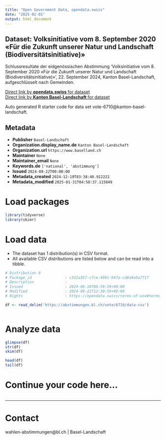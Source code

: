 ```yaml
---
title: "Open Government Data, opendata.swiss"
date: "2025-02-01"
output: html_document
---
```


## Dataset: Volksinitiative vom 8. September 2020 «Für die Zukunft unserer Natur und Landschaft (Biodiversitätsinitiative)»

Schlussresultate der eidgenössischen Abstimmung 'Volksinitiative vom 8. September 2020 «Für die Zukunft unserer Natur und Landschaft (Biodiversitätsinitiative)»', 22. September 2024, Kanton Basel-Landschaft, aufgeschlüsselt nach Gemeinden.

[Direct link by **opendata.swiss** for dataset](https://opendata.swiss/de/dataset/volksinitiative-vom-8-september-2020-fur-die-zukunft-unserer-natur-und-landschaft-biodiversitat1)<br>
[Direct link by **Kanton Basel-Landschaft** for dataset](https://abstimmungen.bl.ch/vote/6710/data)

Auto generated R starter code for data set vote-6710@kanton-basel-landschaft.

## Metadata

- **Publisher** `Basel-Landschaft`
- **Organization.display_name.de** `Kanton Basel-Landschaft`
- **Organization.url** `https://www.baselland.ch`
- **Maintainer** `None`
- **Maintainer_email** `None`
- **Keywords.de** `['national', 'abstimmung']`
- **Issued** `2024-09-22T00:00:00`
- **Metadata_created** `2024-12-19T03:38:40.912222`
- **Metadata_modified** `2025-01-31T04:58:37.115849`


# Load packages

```r

library(tidyverse)
library(skimr)

```

# Load data

-   The dataset has 1 distribution(s) in CSV format.
-   All available CSV distributions are listed below and can be read into a tibble.

```r

# Distribution 0
# Package_id               : c312a357-c7ce-4991-947a-cd8a9a9a7717
# Description              : 
# Issued                   : 2024-06-18T06:59:59+00:00
# Modified                 : 2024-09-22T12:30:59+00:00
# Rights                   : https://opendata.swiss/terms-of-use#terms_by

df <- read_delim('https://abstimmungen.bl.ch/vote/6710/data-csv')



```

# Analyze data

```r

glimpse(df)
str(df)
skim(df)

head(df)
tail(df)

```

# Continue your code here...

```r

```

------------------------------------------------------------------------

# Contact

wahlen-abstimmungen@bl.ch | Basel-Landschaft
